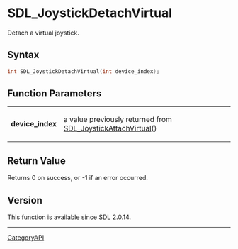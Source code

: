 = SDL_JoystickDetachVirtual =

Detach a virtual joystick.

== Syntax ==

<syntaxhighlight lang='c'>
int SDL_JoystickDetachVirtual(int device_index);
</syntaxhighlight>

== Function Parameters ==

{|
|'''device_index'''
|a value previously returned from [[SDL_JoystickAttachVirtual]]()
|}

== Return Value ==

Returns 0 on success, or -1 if an error occurred.

== Version ==

This function is available since SDL 2.0.14.

----
[[CategoryAPI]]


